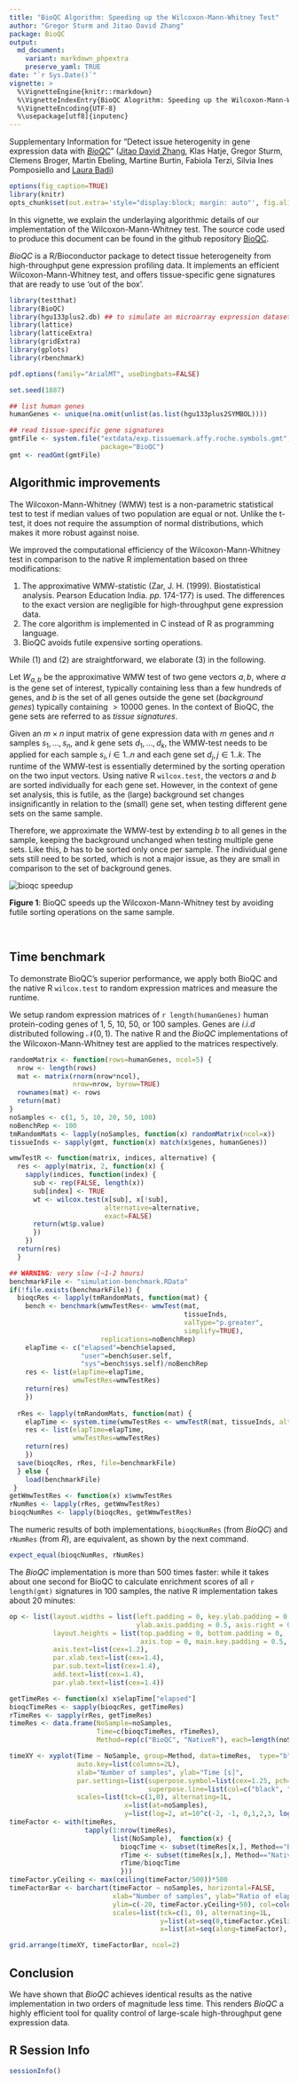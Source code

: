 ```yaml
---
title: "BioQC Algorithm: Speeding up the Wilcoxon-Mann-Whitney Test"
author: "Gregor Sturm and Jitao David Zhang"
package: BioQC
output: 
  md_document:
    variant: markdown_phpextra
    preserve_yaml: TRUE
date: "`r Sys.Date()`"
vignette: >
  %\VignetteEngine{knitr::rmarkdown}
  %\VignetteIndexEntry{BioQC Alogrithm: Speeding up the Wilcoxon-Mann-Whitney Test}
  %\VignetteEncoding{UTF-8}
  %\usepackage[utf8]{inputenc}
---
```


Supplementary Information for "Detect issue heterogenity in gene expression data with [*BioQC*](https://github.com/Accio/BioQC)" ([Jitao David Zhang](mailto:jitao_david.zhang@roche.com), Klas Hatje, Gregor Sturm, Clemens Broger, Martin Ebeling, Martine Burtin, Fabiola Terzi, Silvia Ines Pomposiello and [Laura Badi](laura.badi@roche.com))


```r
options(fig_caption=TRUE)
library(knitr)
opts_chunk$set(out.extra='style="display:block; margin: auto"', fig.align="center")
```

In this vignette, we explain the underlaying algorithmic details of our implementation of the Wilcoxon-Mann-Whitney test. The source code used to produce this document can be found in the github repository [BioQC](https://github.com/Accio/BioQC/vignettes).

*BioQC* is a R/Bioconductor package to detect tissue heterogeneity from high-throughput gene expression profiling data. It implements an efficient Wilcoxon-Mann-Whitney test, and offers tissue-specific gene signatures that are ready to use 'out of the box'.


```r
library(testthat)
library(BioQC)
library(hgu133plus2.db) ## to simulate an microarray expression dataset
library(lattice)
library(latticeExtra)
library(gridExtra)
library(gplots)
library(rbenchmark)

pdf.options(family="ArialMT", useDingbats=FALSE)

set.seed(1887)

## list human genes
humanGenes <- unique(na.omit(unlist(as.list(hgu133plus2SYMBOL))))

## read tissue-specific gene signatures
gmtFile <- system.file("extdata/exp.tissuemark.affy.roche.symbols.gmt",
                       package="BioQC")
gmt <- readGmt(gmtFile)
```


Algorithmic improvements
------------------------

The Wilcoxon-Mann-Whitney (WMW) test is a non-parametric statistical test to test if median values of two population are equal or not. Unlike the t-test, it does not require the assumption of normal distributions, which makes it more robust against noise. 

We improved the computational efficiency of the Wilcoxon-Mann-Whitney test in comparison to the native R implementation based on three modifications:

1. The approximative WMW-statistic (Zar, J. H. (1999). Biostatistical analysis. Pearson Education India. *pp.* 174-177) is used. The differences to the exact version are negligible for high-throughput gene expression data. 
2. The core algorithm is implemented in C instead of R as programming language.
3. BioQC avoids futile expensive sorting operations.

While (1) and (2) are straightforward, we elaborate (3) in the following. 

Let $W_{a,b}$ be the approximative WMW test of two gene vectors $a,b$, where $a$ is the gene set of interest, typically containing less than a few hundreds of genes, and $b$ is the set of all genes outside the gene set (*background genes*) typically containing $>10000$ genes. In the context of BioQC, the gene sets are referred to as *tissue signatures*.  

Given an  $m \times n$ input matrix of gene expression data with $m$ genes and $n$ samples $s_1, \dots, s_n$, and $k$ gene sets $d_1, \dots, d_k$, the WMW-test needs to be applied for each sample $s_i, i \in 1..n$ and each gene set $d_j, j \in 1..k$. The runtime of the WMW-test is essentially determined by the sorting operation on the two input vectors. Using native R `wilcox.test`, the vectors $a$ and $b$ are sorted individually for each gene set. However, in the context of gene set analysis, this is futile, as the (large) background set changes insignificantly in relation to the (small) gene set, when testing different gene sets on the same sample. 

Therefore, we approximate the WMW-test by extending $b$ to all genes in the sample, keeping the background unchanged when testing multiple gene sets. Like this, $b$ has to be sorted only once per sample.
The individual gene sets still need to be sorted, which is not a major issue, as they are small in comparison to the set of background genes. 

<img src="bioqc-efficiency_files/wmw-speedup.svg" style="display:block; margin: auto" alt="bioqc speedup" />
<p class="caption">**Figure 1**: BioQC speeds up the Wilcoxon-Mann-Whitney test by avoiding futile sorting operations on the same sample.</p>

&nbsp;



Time benchmark
--------------

To demonstrate BioQC's superior performance, we apply both BioQC and the native R `wilcox.test` to random expression matrices and measure the runtime. 

We setup random expression matrices of `r length(humanGenes)` human protein-coding genes of 1, 5, 10, 50, or 100 samples. Genes are $i.i.d$ distributed following $\mathcal{N}(0,1)$. The native R and the *BioQC* implementations of the Wilcoxon-Mann-Whitney test are applied to the matrices respectively.


```r
randomMatrix <- function(rows=humanGenes, ncol=5) {
  nrow <- length(rows)
  mat <- matrix(rnorm(nrow*ncol),
                nrow=nrow, byrow=TRUE)
  rownames(mat) <- rows
  return(mat)
}
noSamples <- c(1, 5, 10, 20, 50, 100)
noBenchRep <- 100
tmRandomMats <- lapply(noSamples, function(x) randomMatrix(ncol=x))
tissueInds <- sapply(gmt, function(x) match(x$genes, humanGenes))

wmwTestR <- function(matrix, indices, alternative) {
  res <- apply(matrix, 2, function(x) {
    sapply(indices, function(index) {
      sub <- rep(FALSE, length(x))
      sub[index] <- TRUE
      wt <- wilcox.test(x[sub], x[!sub],
                        alternative=alternative,
                        exact=FALSE)
      return(wt$p.value)
      })
    })
  return(res)
  }

## WARNING: very slow (~1-2 hours)
benchmarkFile <- "simulation-benchmark.RData"
if(!file.exists(benchmarkFile)) {
  bioqcRes <- lapply(tmRandomMats, function(mat) {
    bench <- benchmark(wmwTestRes<- wmwTest(mat,
                                            tissueInds,
                                            valType="p.greater",
                                            simplify=TRUE),
                       replications=noBenchRep)
    elapTime <- c("elapsed"=bench$elapsed,
                  "user"=bench$user.self,
                  "sys"=bench$sys.self)/noBenchRep
    res <- list(elapTime=elapTime,
                wmwTestRes=wmwTestRes)
    return(res)
    })
  
  rRes <- lapply(tmRandomMats, function(mat) {
    elapTime <- system.time(wmwTestRes <- wmwTestR(mat, tissueInds, alternative="greater"))
    res <- list(elapTime=elapTime,
                wmwTestRes=wmwTestRes)
    return(res)
    })
  save(bioqcRes, rRes, file=benchmarkFile)
  } else {
    load(benchmarkFile)
 }
getWmwTestRes <- function(x) x$wmwTestRes
rNumRes <- lapply(rRes, getWmwTestRes)
bioqcNumRes <- lapply(bioqcRes, getWmwTestRes)
```

The numeric results of both implementations, `bioqcNumRes` (from *BioQC*) and `rNumRes` (from *R*), are equivalent, as shown by the next command.

```r
expect_equal(bioqcNumRes, rNumRes)
```

The *BioQC* implementation is more than 500 times faster: while it takes about one second for BioQC to calculate enrichment scores of all `r length(gmt)` signatures in 100 samples, the native R implementation takes about 20 minutes: 

```r
op <- list(layout.widths = list(left.padding = 0, key.ylab.padding = 0.5,
                                ylab.axis.padding = 0.5, axis.right = 0.5, right.padding = 0),
           layout.heights = list(top.padding = 0, bottom.padding = 0,
                                 axis.top = 0, main.key.padding = 0.5, key.axis.padding = 0.5),
           axis.text=list(cex=1.2),
           par.xlab.text=list(cex=1.4),
           par.sub.text=list(cex=1.4),
           add.text=list(cex=1.4),
           par.ylab.text=list(cex=1.4))
```

```r
getTimeRes <- function(x) x$elapTime["elapsed"]
bioqcTimeRes <- sapply(bioqcRes, getTimeRes)
rTimeRes <- sapply(rRes, getTimeRes)
timeRes <- data.frame(NoSample=noSamples,
                      Time=c(bioqcTimeRes, rTimeRes),
                      Method=rep(c("BioQC", "NativeR"), each=length(noSamples)))

timeXY <- xyplot(Time ~ NoSample, group=Method, data=timeRes,  type="b",
                 auto.key=list(columns=2L),
                 xlab="Number of samples", ylab="Time [s]",
                 par.settings=list(superpose.symbol=list(cex=1.25, pch=16, col=c("black", "red")),
                                   superpose.line=list(col=c("black", "red"))),
                 scales=list(tck=c(1,0), alternating=1L,
                             x=list(at=noSamples),
                             y=list(log=2, at=10^c(-2, -1, 0,1,2,3, log10(2000)), labels=c(0.01, 0.1, 1, 10,100,1000, 2000))))
timeFactor <- with(timeRes,
                   tapply(1:nrow(timeRes),
                          list(NoSample),  function(x) {
                            bioqcTime <- subset(timeRes[x,], Method=="BioQC")$Time
                            rTime <- subset(timeRes[x,], Method=="NativeR")$Time
                            rTime/bioqcTime
                            }))
timeFactor.yCeiling <- max(ceiling(timeFactor/500))*500
timeFactorBar <- barchart(timeFactor ~ noSamples, horizontal=FALSE,
                          xlab="Number of samples", ylab="Ratio of elapsed time [R/BioQC]",
                          ylim=c(-20, timeFactor.yCeiling+50), col=colorRampPalette(c("lightblue", "navyblue"))(length(noSamples)),
                          scales=list(tck=c(1, 0), alternating=1L,
                                      y=list(at=seq(0,timeFactor.yCeiling, by=500)),
                                      x=list(at=seq(along=timeFactor), labels=noSamples)))

grid.arrange(timeXY, timeFactorBar, ncol=2)

```


Conclusion
----------
We have shown that *BioQC* achieves identical results as the native implementation in two orders of magnitude less time. This renders *BioQC* a highly efficient tool for quality control of large-scale high-throughput gene expression data.


R Session Info
----------------
```r
sessionInfo()
```
